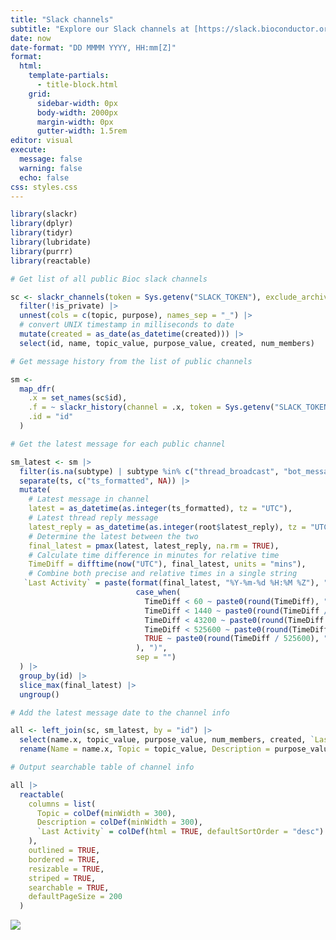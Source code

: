 ```yaml
---
title: "Slack channels"
subtitle: "Explore our Slack channels at [https://slack.bioconductor.org/](https://slack.bioconductor.org/) and join conversations that interest you. Our table below lists all public channels, updated daily at midnight UTC, and shows the date of the last activity (message or thread reply) alongside how recent the activity was at the time of the last update. These channels are open to everyone interested in Bioconductor to participate and learn together."
date: now
date-format: "DD MMMM YYYY, HH:mm[Z]"
format: 
  html: 
    template-partials:
      - title-block.html
    grid:
      sidebar-width: 0px
      body-width: 2000px
      margin-width: 0px
      gutter-width: 1.5rem
editor: visual
execute:
  message: false
  warning: false
  echo: false
css: styles.css
---
```


```r
library(slackr)
library(dplyr)
library(tidyr)
library(lubridate)
library(purrr)
library(reactable)
```

```r
# Get list of all public Bioc slack channels

sc <- slackr_channels(token = Sys.getenv("SLACK_TOKEN"), exclude_archived = TRUE) |>
  filter(!is_private) |>
  unnest(cols = c(topic, purpose), names_sep = "_") |>
  # convert UNIX timestamp in milliseconds to date
  mutate(created = as_date(as_datetime(created))) |>
  select(id, name, topic_value, purpose_value, created, num_members)
```

```r
# Get message history from the list of public channels

sm <-
  map_dfr(
    .x = set_names(sc$id),
    .f = ~ slackr_history(channel = .x, token = Sys.getenv("SLACK_TOKEN"), message_count = 100),
    .id = "id"
  )
```

```r
# Get the latest message for each public channel

sm_latest <- sm |>
  filter(is.na(subtype) | subtype %in% c("thread_broadcast", "bot_message")) |>
  separate(ts, c("ts_formatted", NA)) |>
  mutate(
    # Latest message in channel
    latest = as_datetime(as.integer(ts_formatted), tz = "UTC"),
    # Latest thread reply message
    latest_reply = as_datetime(as.integer(root$latest_reply), tz = "UTC"), 
    # Determine the latest between the two
    final_latest = pmax(latest, latest_reply, na.rm = TRUE),
    # Calculate time difference in minutes for relative time
    TimeDiff = difftime(now("UTC"), final_latest, units = "mins"),
    # Combine both precise and relative times in a single string
   `Last Activity` = paste(format(final_latest, "%Y-%m-%d %H:%M %Z"), " (", 
                            case_when(
                              TimeDiff < 60 ~ paste0(round(TimeDiff), " mins ago"),
                              TimeDiff < 1440 ~ paste0(round(TimeDiff / 60), " hours ago"),
                              TimeDiff < 43200 ~ paste0(round(TimeDiff / 1440), " days ago"),
                              TimeDiff < 525600 ~ paste0(round(TimeDiff / 43200), " months ago"),
                              TRUE ~ paste0(round(TimeDiff / 525600), " years ago"), 
                            ), ")", 
                            sep = "")
  ) |>
  group_by(id) |>
  slice_max(final_latest) |>
  ungroup()
```

```r
# Add the latest message date to the channel info

all <- left_join(sc, sm_latest, by = "id") |>
  select(name.x, topic_value, purpose_value, num_members, created, `Last Activity`) |>
  rename(Name = name.x, Topic = topic_value, Description = purpose_value, `Number of Members` = num_members, `Created` = created)
```

```r
# Output searchable table of channel info

all |>
  reactable(
    columns = list(
      Topic = colDef(minWidth = 300),
      Description = colDef(minWidth = 300),
      `Last Activity` = colDef(html = TRUE, defaultSortOrder = "desc") # Enable HTML rendering for Last Activity
    ),
    outlined = TRUE,
    bordered = TRUE,
    resizable = TRUE,
    striped = TRUE,
    searchable = TRUE,
    defaultPageSize = 200
  )
```

[![](https://github.githubassets.com/favicon.ico)](https://github.com/mblue9/BiocSlack)
